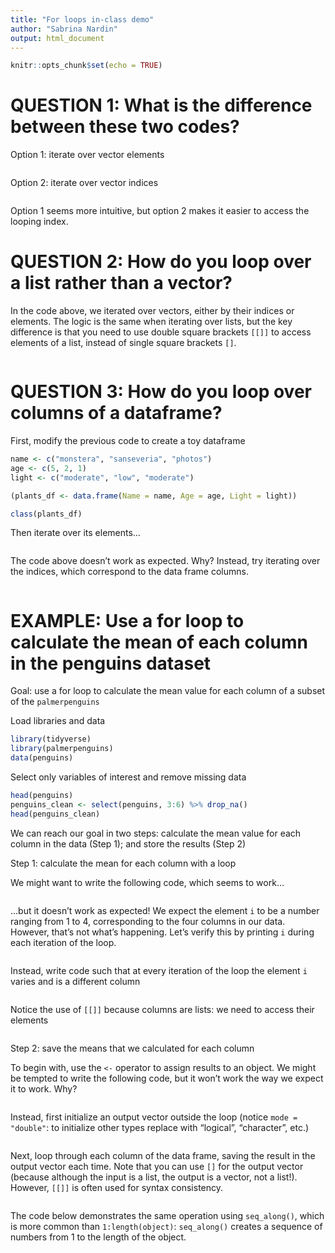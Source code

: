 ```yaml
---
title: "For loops in-class demo"
author: "Sabrina Nardin"
output: html_document
---
```


```r
knitr::opts_chunk$set(echo = TRUE)
```


# QUESTION 1: What is the difference between these two codes?

Option 1: iterate over vector elements
```r


```

Option 2: iterate over vector indices
```r


```

Option 1 seems more intuitive, but option 2 makes it easier to access the looping index. 


# QUESTION 2: How do you loop over a list rather than a vector?

In the code above, we iterated over vectors, either by their indices or elements. The logic is the same when iterating over lists, but the key difference is that you need to use double square brackets `[[]]` to access elements of a list, instead of single square brackets `[]`.
```r

```


# QUESTION 3: How do you loop over columns of a dataframe? 

First, modify the previous code to create a toy dataframe
```r

name <- c("monstera", "sanseveria", "photos")
age <- c(5, 2, 1) 
light <- c("moderate", "low", "moderate")

(plants_df <- data.frame(Name = name, Age = age, Light = light)) 

class(plants_df)
```

Then iterate over its elements...
```r

```

The code above doesn't work as expected. Why? 
Instead, try iterating over the indices, which correspond to the data frame columns.
```r

```


# EXAMPLE: Use a for loop to calculate the mean of each column in the penguins dataset

Goal: use a for loop to calculate the mean value for each column of a subset of the `palmerpenguins`

Load libraries and data
```r
library(tidyverse)
library(palmerpenguins)
data(penguins)
```

Select only variables of interest and remove missing data
```r
head(penguins)
penguins_clean <- select(penguins, 3:6) %>% drop_na()
head(penguins_clean)
```

We can reach our goal in two steps: calculate the mean value for each column in the data (Step 1); and store the results (Step 2)


Step 1: calculate the mean for each column with a loop

We might want to write the following code, which seems to work...
```r

```

...but it doesn't work as expected! We expect the element `i` to be a number ranging from 1 to 4, corresponding to the four columns in our data. However, that's not what's happening. Let's verify this by printing `i` during each iteration of the loop.
```r

```

Instead, write code such that at every iteration of the loop the element `i` varies and is a different column
```r

```

Notice the use of `[[]]` because columns are lists: we need to access their elements
```r

```


Step 2: save the means that we calculated for each column

To begin with, use the `<-` operator to assign results to an object.
We might be tempted to write the following code, but it won't work the way we expect it to work. Why?
```r

```

Instead, first initialize an output vector outside the loop (notice `mode = "double"`: to initialize other types replace with "logical", "character", etc.)
```r

```

Next, loop through each column of the data frame, saving the result in the output vector each time. Note that you can use `[]` for the output vector (because although the input is a list, the output is a vector, not a list!). However, `[[]]` is often used for syntax consistency.
```r

```

The code below demonstrates the same operation using `seq_along()`, which is more common than `1:length(object)`: `seq_along()` creates a sequence of numbers from 1 to the length of the object.
```r

```
